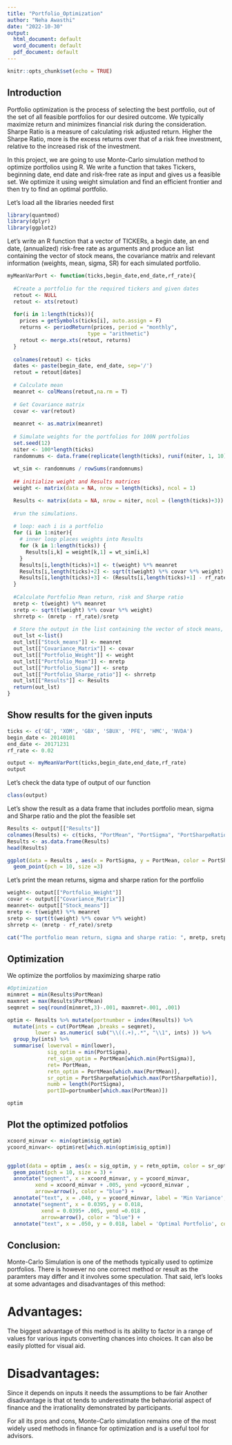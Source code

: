 ```yaml
---
title: "Portfolio_Optimization"
author: "Neha Awasthi"
date: "2022-10-30"
output:
  html_document: default
  word_document: default
  pdf_document: default
---
```


```r
knitr::opts_chunk$set(echo = TRUE)
```

## Introduction

Portfolio optimization is the process of selecting the best portfolio, out of the set of all feasible portfolios for our desired outcome. We typically maximize return and minimizes financial risk during the consideration.
Sharpe Ratio is a measure of calculating risk adjusted return. Higher the Sharpe Ratio, more is the excess returns over that of a risk free investment, relative to the increased risk of the investment.

In this project, we are going to use Monte-Carlo simulation method to optimize portfolios using R. We write a function that takes Tickers, beginning date, end date and risk-free rate as input and gives us a feasible set. We optimize it using weight simulation and find an efficient frontier and then try to find an optimal portfolio.

Let's load all the libraries needed first

```r
library(quantmod)
library(dplyr)
library(ggplot2)
```
Let's write an R function that a vector of TICKERs, a begin date, an end date, (annualized) risk-free rate as arguments and produce an list containing the vector of stock means, the covariance matrix and  relevant information (weights, mean, sigma, SR) for each simulated portfolio.

```r
myMeanVarPort <- function(ticks,begin_date,end_date,rf_rate){
  
  #Create a portfolio for the required tickers and given dates
  retout <- NULL
  retout <- xts(retout)
  
  for(i in 1:length(ticks)){
    prices = getSymbols(ticks[i], auto.assign = F)
    returns <- periodReturn(prices, period = "monthly", 
                          type = "arithmetic")
    retout <- merge.xts(retout, returns)
  }
  
  colnames(retout) <- ticks
  dates <- paste(begin_date, end_date, sep='/')
  retout = retout[dates]
  
  # Calculate mean
  meanret <- colMeans(retout,na.rm = T)
  
  # Get Covariance matrix
  covar <- var(retout)
  
  meanret <- as.matrix(meanret)
  
  # Simulate weights for the portfolios for 100N portfolios
  set.seed(12)
  niter <- 100*length(ticks)
  randomnums <- data.frame(replicate(length(ticks), runif(niter, 1, 10)))
  
  wt_sim <- randomnums / rowSums(randomnums)
  
  ## initialize weight and Results matrices
  weight <- matrix(data = NA, nrow = length(ticks), ncol = 1)

  Results <- matrix(data = NA, nrow = niter, ncol = (length(ticks)+3))
  
  #run the simulations.
  
  # loop: each i is a portfolio
  for (i in 1:niter){
    # inner loop places weights into Results
    for (k in 1:length(ticks)) {
      Results[i,k] = weight[k,1] = wt_sim[i,k]
    }
    Results[i,length(ticks)+1] <- t(weight) %*% meanret                #portfolio mean
    Results[i,length(ticks)+2] <- sqrt(t(weight) %*% covar %*% weight) #portfolio sigma
    Results[i,length(ticks)+3] <- (Results[i,length(ticks)+1] - rf_rate)/Results[i,length(ticks)+2] #portfolio SR ratio
  }
  
  #Calculate Portfolio Mean return, risk and Sharpe ratio
  mretp <- t(weight) %*% meanret
  sretp <- sqrt(t(weight) %*% covar %*% weight)
  shrretp <- (mretp - rf_rate)/sretp
  
  # Store the output in the list containing the vector of stock means, the covariance matrix, weights, mean, sigma, SR for each simulated portfolio
  out_lst <-list()
  out_lst[["Stock_means"]] <- meanret
  out_lst[["Covariance_Matrix"]] <- covar
  out_lst[["Portfolio_Weight"]] <- weight
  out_lst[["Portfolio_Mean"]] <- mretp
  out_lst[["Portfolio_Sigma"]] <- sretp
  out_lst[["Portfolio_Sharpe_ratio"]] <- shrretp
  out_lst[["Results"]] <- Results
  return(out_lst)
}
```
## Show results for the given inputs

```r
ticks <- c('GE', 'XOM', 'GBX', 'SBUX', 'PFE', 'HMC', 'NVDA')
begin_date <- 20140101
end_date <- 20171231
rf_rate <- 0.02

output <- myMeanVarPort(ticks,begin_date,end_date,rf_rate)
output
```

Let's check the data type of output of our function

```r
class(output)
```
Let's show the result as a data frame that includes portfolio mean, sigma and Sharpe ratio and the plot the feasible set

```r
Results <- output[["Results"]]
colnames(Results) <- c(ticks, "PortMean", "PortSigma", "PortSharpeRatio")
Results <- as.data.frame(Results)
head(Results)
```


```r
ggplot(data = Results , aes(x = PortSigma, y = PortMean, color = PortSharpeRatio)) +
  geom_point(pch = 10, size =3)
```
Let's print the mean returns, sigma and sharpe ration for the portfolio

```r
weight<- output[["Portfolio_Weight"]]
covar <- output[["Covariance_Matrix"]]
meanret<- output[["Stock_means"]]
mretp <- t(weight) %*% meanret
sretp <- sqrt(t(weight) %*% covar %*% weight)
shrretp <- (mretp - rf_rate)/sretp

cat("The portfolio mean return, sigma and sharpe ratio: ", mretp, sretp,shrretp)
```
## Optimization

We optimize the portfolios by maximizing sharpe ratio
```r
#Optimization 
minmret = min(Results$PortMean)
maxmret = max(Results$PortMean)
seqmret = seq(round(minmret,3)-.001, maxmret+.001, .001)

optim <- Results %>% mutate(portnumber = index(Results)) %>%
  mutate(ints = cut(PortMean ,breaks = seqmret), 
         lower = as.numeric( sub("\\((.+),.*", "\\1", ints) )) %>% 
  group_by(ints) %>% 
  summarise( lowerval = min(lower),
             sig_optim = min(PortSigma),
             ret_sigm_optim = PortMean[which.min(PortSigma)],
             ret= PortMean,
             retn_optim = PortMean[which.max(PortMean)],
             sr_optim = PortSharpeRatio[which.max(PortSharpeRatio)],
             numb = length(PortSigma), 
             portID=portnumber[which.max(PortMean)])

optim
```

## Plot the optimized potfolios
```r
xcoord_minvar <- min(optim$sig_optim)
ycoord_minvar<- optim$ret[which.min(optim$sig_optim)]


ggplot(data = optim , aes(x = sig_optim, y = retn_optim, color = sr_optim)) +
  geom_point(pch = 10, size = 3) +
  annotate("segment", x = xcoord_minvar, y = ycoord_minvar, 
         xend = xcoord_minvar + .005, yend =ycoord_minvar ,
         arrow=arrow(), color = "blue") +
  annotate("text", x = .040, y = ycoord_minvar, label = 'Min Variance', color = 'red')+
  annotate("segment", x = 0.0395, y = 0.018, 
           xend = 0.0395+ .005, yend =0.018 ,
           arrow=arrow(), color = "blue") +
  annotate("text", x = .050, y = 0.018, label = 'Optimal Portfolio', color = 'red')
```
## Conclusion:

Monte-Carlo Simulation is one of the methods typically used to optimize portfolios. There is however no one correct method or result as the paramters may differ and it involves some speculation. That said, let's looks at some advantages and disadvantages of this method:

# Advantages:
The biggest advantage of this method is its ability to factor in a range of values for various inputs converting chances into choices.
It can also be easily plotted for visual aid.

# Disadvantages:
Since it depends on inputs it needs the assumptions to be fair
Another disadvantage is that ot tends to underestimate the behaviorial aspect of finance and the irrationality demonstrated by participants.

For all its pros and cons, Monte-Carlo simulation remains one of the most widely used methods in finance for optimization and is a useful tool for advisors.
